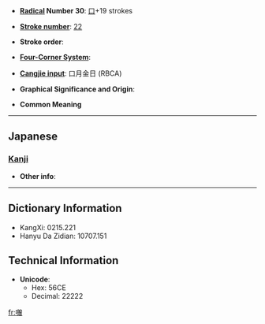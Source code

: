 * '''[[Wiktionary:Chinese radical index| Radical]] Number 30''': [[Wiktionary:Chinese radical index 口|口]]+19 strokes

* '''[[Wiktionary:Chinese total strokes index|Stroke number]]''': [[Wiktionary:Chinese total strokes index 22|22]]

* '''Stroke order''': 

* '''[[Wiktionary:Chinese four corner index|Four-Corner System]]''': 

* '''[[Wiktionary:Chinese Cangjie index|Cangjie input]]''': 口月金日 (RBCA)

* '''Graphical Significance and Origin''': 

* '''Common Meaning'''

----

==Japanese==
===[[Kanji]]===
{{kanji|on readings=[[そ]] (so)|kun readings=}}

* '''Other info''':  

----

== Dictionary Information ==

* KangXi: 0215.221
* Hanyu Da Zidian: 10707.151

== Technical Information ==

* '''Unicode''':
** Hex: 56CE
** Decimal: 22222

[[fr:囎]]